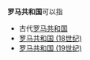 '''罗马共和国'''可以指
*古代[[罗马共和国|罗马共和国]]
*[[罗马共和国_(18世纪)|罗马共和国 (18世纪)]]
*[[罗马共和国_(19世纪)|罗马共和国 (19世纪)]]

{{disambig|cat=五字消歧義}}